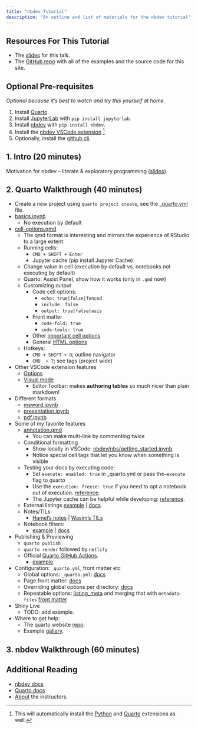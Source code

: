 ```yaml
---
title: "nbdev Tutorial"
description: "An outline and list of materials for the nbdev tutorial"
---
```


## Resources For This Tutorial

- The [slides](https://docs.google.com/presentation/d/1Ri4m4KxXaR5rH-zMM_EGZNhupj0SlpiSac2jAhpFpyI/edit?usp=sharing) for this talk.
- The [GitHub repo](https://github.com/fastai/jupytercon-2023) with all of the examples and the source code for this site.

## Optional Pre-requisites

_Optional because it's best to watch and try this yourself at home._

1. Install [Quarto](https://quarto.org/docs/get-started/).
2. Install [JupyterLab](https://jupyterlab.readthedocs.io/en/stable/getting_started/installation.html) with `pip install jupyterlab`.
3. Install [nbdev](https://nbdev.fast.ai/) with `pip install nbdev`.
4. Install the [nbdev VSCode extension](https://marketplace.visualstudio.com/items?itemName=hamelhusain.nbdev) [^1].
5. Optionally, install the [github cli](https://cli.github.com/).

## 1. Intro (20 minutes)

Motivation for nbdev -- literate & exploratory programming ([slides](https://docs.google.com/presentation/d/1Ri4m4KxXaR5rH-zMM_EGZNhupj0SlpiSac2jAhpFpyI/edit?usp=sharing)).

## 2. Quarto Walkthrough (40 minutes)

- Create a new project using `quarto project create`, see the [_quarto.yml](https://github.com/fastai/jupytercon-2023/tree/main/_quarto_demo/_quarto.yml) file.
- [basics.ipynb](https://github.com/fastai/jupytercon-2023/tree/main/_quarto_demo/basics.ipynb)
    - No execution by default
- [cell-options.qmd](https://github.com/fastai/jupytercon-2023/blob/main/_quarto_demo/cell-options.qmd)
    - The qmd format is interesting and mirrors the experience of RStudio to a large extent
    - Running cells: 
        - `CMD + SHIFT + Enter`
        - Jupyter cache (pip install Jupyter Cache)
    - Change value in cell (execution by default vs. notebooks not executing by default)
    - Quarto: Assist Panel, show how it works (only in `.qmd` now)
    - Customizing output
        - Code cell options:
            - `echo: true|false|fenced`
            - `include: false`
            - `output: true|false|asis`
        - Front matter
            - `code-fold: true`
            - `code-tools: true`
        - Other [important cell options](https://quarto.org/docs/reference/cells/cells-jupyter.html#overview)
        - General [HTML options](https://quarto.org/docs/output-formats/html-basics.html)
    - Hotkeys: 
        - `CMD + SHIFT + O`; outline navigator
        - `CMD  + T`; see tags (project wide)
- Other VSCode extension features
    - [Options](https://quarto.org/docs/tools/vscode.html)
    - [Visual mode](https://quarto.org/docs/visual-editor/vscode/)
        - Editor Toolbar: makes **authoring tables** so much nicer than plain markdown!
- Different formats
    - [msword.ipynb](https://github.com/fastai/jupytercon-2023/tree/main/_quarto_demo/msword.ipynb)
    - [presentation.ipynb](https://github.com/fastai/jupytercon-2023/tree/main/_quarto_demo/presentation.ipynb)
    - [pdf.ipynb](https://github.com/fastai/jupytercon-2023/tree/main/_quarto_demo/pdf.ipynb)
- Some of my favorite features
    - [annotation.qmd](https://github.com/fastai/jupytercon-2023/tree/main/_quarto_demo/annotation.qmd)
        - You can make multi-line by commenting twice
    - Conditional formatting
        - Show locally in VSCode: [nbdev/nbs/getting_started.ipynb](https://github.com/fastai/nbdev/blob/master/nbs/getting_started.ipynb).
        - Notice special cell tags that let you know when something is visible
    - Testing your docs by executing code:
        - Set `execute: enabled: true` in _quarto.yml or pass the`—execute` flag to quarto
        - Use the `execution: freeze: true` if you need to opt a notebook out of execution. [reference](https://quarto.org/docs/computations/caching.html#disabling-execution).
        - The Jupyter cache can be helpful while developing: [reference](https://quarto.org/docs/computations/caching.html#jupyter-cache).
    - External listings [example](https://github.com/hamelsmu/hamel/blob/master/index.qmd#L16) | [docs](https://quarto.org/docs/websites/website-listings-custom.html#metadata-file-listings). 
    - Notes/TILs:
        - [Hamel's notes](https://hamel.dev/notes/) | [Wasim's TILs](https://wasimlorgat.com/tils/)
    - Notebook filters:
        - [example](https://github.com/hamelsmu/hamel/blob/master/quarto_filter.py) | [docs](https://quarto.org/docs/extensions/nbfilter.html)
- Publishing & Previewing
    - `quarto publish`
    - `quarto render` followed by `netlify`
    - Official [Quarto GitHub Actions](https://github.com/quarto-dev/quarto-actions).
        - [example](./gha.qmd)
- Configuration: `_quarto.yml`, front matter etc
    - Global options: `_quarto.yml`: [docs](https://quarto.org/docs/websites/index.html#config-file)
    - Page front matter: [docs](https://quarto.org/docs/output-formats/html-basics.html)
    - Overriding global options per directory: [docs](https://quarto.org/docs/projects/quarto-projects.html#directory-metadata)
    - Repeatable options: [listing_meta](https://github.com/hamelsmu/hamel/blob/master/notes/_listing_meta.yml) and merging that with `metadata-files` [front matter](https://github.com/hamelsmu/hamel/blob/master/notes/quarto/index.qmd)
- Shiny Live
    - TODO: add example.
- Where to get help:
    - The quarto website [repo](https://github.com/quarto-dev/quarto-web).
    - Example [gallery](https://quarto.org/docs/gallery/).

[^1]: This will automatically install the [Python](https://marketplace.visualstudio.com/items?itemName=ms-python.python) and [Quarto](https://marketplace.visualstudio.com/items?itemName=quarto.quarto) extensions as well.

## 3. nbdev Walkthrough (60 minutes)



## Additional Reading

- [nbdev docs](https://nbdev.fast.ai/)
- [Quarto docs](https://quarto.org/docs/)
- [About](./about.qmd) the instructors.
